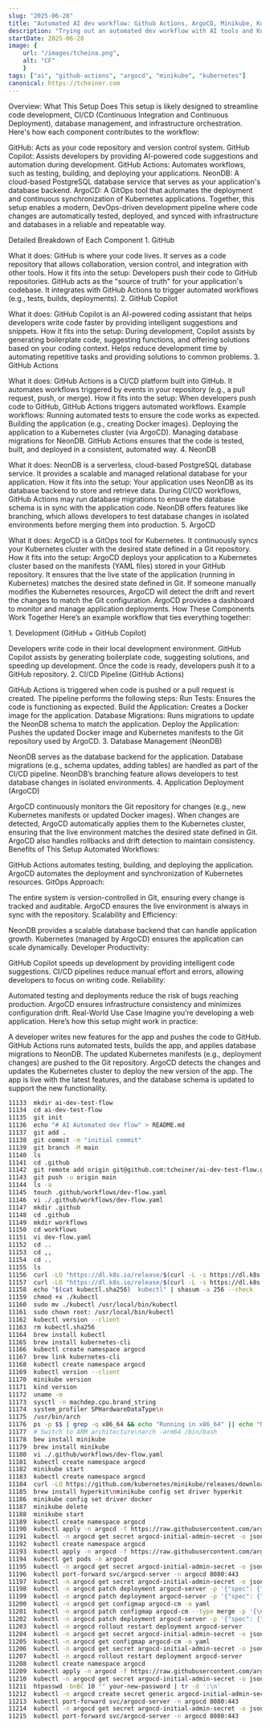 ```yaml
---
slug: "2025-06-28"
title: "Automated AI dev workflow: Github Actions, ArgoCD, Minikube, Kubernetes"
description: "Trying out an automated dev workflow with AI tools and Kubernetes"
startDate: 2025-06-28
image: {
    url: "/images/tcheina.png",
    alt: "CF"
    }
tags: ["ai", "github-actions", "argocd", "minikube", "kubernetes"]
canonical: https://tcheiner.com
---
```

Overview: What This Setup Does
This setup is likely designed to streamline code development, CI/CD (Continuous Integration and Continuous Deployment), database management, and infrastructure orchestration. Here's how each component contributes to the workflow:

GitHub: Acts as your code repository and version control system.
GitHub Copilot: Assists developers by providing AI-powered code suggestions and automation during development.
GitHub Actions: Automates workflows, such as testing, building, and deploying your applications.
NeonDB: A cloud-based PostgreSQL database service that serves as your application's database backend.
ArgoCD: A GitOps tool that automates the deployment and continuous synchronization of Kubernetes applications.
Together, this setup enables a modern, DevOps-driven development pipeline where code changes are automatically tested, deployed, and synced with infrastructure and databases in a reliable and repeatable way.


Detailed Breakdown of Each Component
1\. GitHub

What it does: GitHub is where your code lives. It serves as a code repository that allows collaboration, version control, and integration with other tools.
How it fits into the setup:
Developers push their code to GitHub repositories.
GitHub acts as the "source of truth" for your application's codebase.
It integrates with GitHub Actions to trigger automated workflows (e.g., tests, builds, deployments).
2\. GitHub Copilot

What it does: GitHub Copilot is an AI-powered coding assistant that helps developers write code faster by providing intelligent suggestions and snippets.
How it fits into the setup:
During development, Copilot assists by generating boilerplate code, suggesting functions, and offering solutions based on your coding context.
Helps reduce development time by automating repetitive tasks and providing solutions to common problems.
3\. GitHub Actions

What it does: GitHub Actions is a CI/CD platform built into GitHub. It automates workflows triggered by events in your repository (e.g., a pull request, push, or merge).
How it fits into the setup:
When developers push code to GitHub, GitHub Actions triggers automated workflows.
Example workflows:
Running automated tests to ensure the code works as expected.
Building the application (e.g., creating Docker images).
Deploying the application to a Kubernetes cluster (via ArgoCD).
Managing database migrations for NeonDB.
GitHub Actions ensures that the code is tested, built, and deployed in a consistent, automated way.
4\. NeonDB

What it does: NeonDB is a serverless, cloud-based PostgreSQL database service. It provides a scalable and managed relational database for your application.
How it fits into the setup:
Your application uses NeonDB as its database backend to store and retrieve data.
During CI/CD workflows, GitHub Actions may run database migrations to ensure the database schema is in sync with the application code.
NeonDB offers features like branching, which allows developers to test database changes in isolated environments before merging them into production.
5\. ArgoCD

What it does: ArgoCD is a GitOps tool for Kubernetes. It continuously syncs your Kubernetes cluster with the desired state defined in a Git repository.
How it fits into the setup:
ArgoCD deploys your application to a Kubernetes cluster based on the manifests (YAML files) stored in your GitHub repository.
It ensures that the live state of the application (running in Kubernetes) matches the desired state defined in Git.
If someone manually modifies the Kubernetes resources, ArgoCD will detect the drift and revert the changes to match the Git configuration.
ArgoCD provides a dashboard to monitor and manage application deployments.
How These Components Work Together
Here’s an example workflow that ties everything together:

1\. Development (GitHub + GitHub Copilot)

Developers write code in their local development environment.
GitHub Copilot assists by generating boilerplate code, suggesting solutions, and speeding up development.
Once the code is ready, developers push it to a GitHub repository.
2\. CI/CD Pipeline (GitHub Actions)

GitHub Actions is triggered when code is pushed or a pull request is created.
The pipeline performs the following steps:
Run Tests: Ensures the code is functioning as expected.
Build the Application: Creates a Docker image for the application.
Database Migrations: Runs migrations to update the NeonDB schema to match the application.
Deploy the Application: Pushes the updated Docker image and Kubernetes manifests to the Git repository used by ArgoCD.
3\. Database Management (NeonDB)

NeonDB serves as the database backend for the application.
Database migrations (e.g., schema updates, adding tables) are handled as part of the CI/CD pipeline.
NeonDB’s branching feature allows developers to test database changes in isolated environments.
4\. Application Deployment (ArgoCD)

ArgoCD continuously monitors the Git repository for changes (e.g., new Kubernetes manifests or updated Docker images).
When changes are detected, ArgoCD automatically applies them to the Kubernetes cluster, ensuring that the live environment matches the desired state defined in Git.
ArgoCD also handles rollbacks and drift detection to maintain consistency.
Benefits of This Setup
Automated Workflows:

GitHub Actions automates testing, building, and deploying the application.
ArgoCD automates the deployment and synchronization of Kubernetes resources.
GitOps Approach:

The entire system is version-controlled in Git, ensuring every change is tracked and auditable.
ArgoCD ensures the live environment is always in sync with the repository.
Scalability and Efficiency:

NeonDB provides a scalable database backend that can handle application growth.
Kubernetes (managed by ArgoCD) ensures the application can scale dynamically.
Developer Productivity:

GitHub Copilot speeds up development by providing intelligent code suggestions.
CI/CD pipelines reduce manual effort and errors, allowing developers to focus on writing code.
Reliability:

Automated testing and deployments reduce the risk of bugs reaching production.
ArgoCD ensures infrastructure consistency and minimizes configuration drift.
Real-World Use Case
Imagine you’re developing a web application. Here’s how this setup might work in practice:

A developer writes new features for the app and pushes the code to GitHub.
GitHub Actions runs automated tests, builds the app, and applies database migrations to NeonDB.
The updated Kubernetes manifests (e.g., deployment changes) are pushed to the Git repository.
ArgoCD detects the changes and updates the Kubernetes cluster to deploy the new version of the app.
The app is live with the latest features, and the database schema is updated to support the new functionality.

```bash
11133  mkdir ai-dev-test-flow
11134  cd ai-dev-test-flow
11135  git init
11136  echo "# AI Automated dev flow" > README.md
11137  git add .
11138  git commit -m "initial commit"
11139  git branch -M main
11140  ls
11141  cd .github
11142  git remote add origin git@github.com:tcheiner/ai-dev-test-flow.git
11143  git push -u origin main
11144  ls -a
11145  touch .github/workflows/dev-flow.yaml
11146  vi ./.github/workflows/dev-flow.yaml
11147  mkdir .github
11148  cd .github
11149  mkdir workflows
11150  cd workflows
11151  vi dev-flow.yaml
11152  cd ..
11153  cd ,,
11154  cd ..
11155  ls
11156  curl -LO "https://dl.k8s.io/release/$(curl -L -s https://dl.k8s.io/release/stable.txt)/bin/darwin/arm64/kubectl"\n
11157  curl -LO "https://dl.k8s.io/release/$(curl -L -s https://dl.k8s.io/release/stable.txt)/bin/darwin/arm64/kubectl.sha256"
11158  echo "$(cat kubectl.sha256)  kubectl" | shasum -a 256 --check
11159  chmod +x ./kubectl
11160  sudo mv ./kubectl /usr/local/bin/kubectl
11161  sudo chown root: /usr/local/bin/kubectl
11162  kubectl version --client
11163  rm kubectl.sha256
11164  brew install kubectl
11165  brew install kubernetes-cli
11166  kubectl create namespace argocd
11167  brew link kubernetes-cli
11168  kubectl create namespace argocd
11169  kubectl version --client
11170  minikube version
11171  kind version
11172  uname -m
11173  sysctl -n machdep.cpu.brand_string
11174  system_profiler SPHardwareDataType\n
11175  /usr/bin/arch
11176  ps -p $$ | grep -q x86_64 && echo "Running in x86_64" || echo "Native ARM"
11177  # Switch to ARM architecture\narch -arm64 /bin/bash
11178  bew install minikube
11179  brew install minikube
11180  vi ./.github/workflows/dev-flow.yaml
11181  kubectl create namespace argocd
11182  minikube start
11183  kubectl create namespace argocd
11184  curl -LO https://github.com/kubernetes/minikube/releases/download/v1.36.0/minikube-darwin-arm64\nchmod +x minikube-darwin-arm64\nsudo mv minikube-darwin-arm64 /usr/local/bin/minikube
11185  brew install hyperkit\nminikube config set driver hyperkit
11186  minikube config set driver docker
11187  minikube delete
11188  minikube start
11189  kubectl create namespace argocd
11190  kubectl apply -n argocd -f https://raw.githubusercontent.com/argoproj/argo-cd/stable/manifests/install.yaml
11191  kubectl -n argocd get secret argocd-initial-admin-secret -o jsonpath="{.data.password}" | base64 -d
11192  kubectl create namespace argocd
11193  kubectl apply -n argocd -f https://raw.githubusercontent.com/argoproj/argo-cd/stable/manifests/install.yaml
11194  kubectl get pods -n argocd
11195  kubectl -n argocd get secret argocd-initial-admin-secret -o jsonpath="{.data.password}" | base64 -d
11196  kubectl port-forward svc/argocd-server -n argocd 8080:443
11197  kubectl -n argocd get secret argocd-initial-admin-secret -o jsonpath="{.data.password}" | base64 -d
11198  kubectl -n argocd patch deployment argocd-server -p '{"spec": {"template": {"spec": {"containers": [{"name": "argocd-server", "env": [{"name": "ARGOCD_ADMIN_PASSWORD", "value": "your-new-password"}]}]}}}}'
11199  kubectl -n argocd patch deployment argocd-server -p '{"spec": {"template": {"spec": {"containers": [{"name": "argocd-server", "env": [{"name": "ARGOCD_ADMIN_PASSWORD", "value": "1tchbu77"}]}]}}}}'
11200  kubectl -n argocd get configmap argocd-cm -o yaml
11201  kubectl -n argocd patch configmap argocd-cm --type merge -p '{\n  "data": {\n    "accounts.admin": "enabled"\n  }\n}'
11202  kubectl -n argocd patch deployment argocd-server -p '{"spec": {"template": {"spec": {"containers": [{"name": "argocd-server", "env": [{"name": "ARGOCD_ADMIN_PASSWORD", "value": "1tchbu77"}]}]}}}}'
11203  kubectl -n argocd rollout restart deployment argocd-server
11204  kubectl -n argocd get secret argocd-initial-admin-secret -o jsonpath="{.data.password}" | base64 -d
11205  kubectl -n argocd get configmap argocd-cm -o yaml
11206  kubectl -n argocd get secret argocd-initial-admin-secret -o jsonpath="{.data.password}" | base64 -d
11207  kubectl -n argocd rollout restart deployment argocd-server
11208  kubectl create namespace argocd
11209  kubectl apply -n argocd -f https://raw.githubusercontent.com/argoproj/argo-cd/stable/manifests/install.yaml
11210  kubectl -n argocd get secret argocd-initial-admin-secret -o jsonpath="{.data.password}" | base64 -d
11211  htpasswd -bnBC 10 "" your-new-password | tr -d ':\n'
11212  kubectl -n argocd create secret generic argocd-initial-admin-secret \\n  --from-literal=password='your-new-password'
11213  kubectl port-forward svc/argocd-server -n argocd 8080:443
11214  kubectl -n argocd get secret argocd-initial-admin-secret -o jsonpath="{.data.password}" | base64 -d
11215  kubectl port-forward svc/argocd-server -n argocd 8080:443
```
